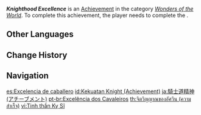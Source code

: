 {{Achievement Infobox
|title        = Knighthood Excellence
|id           = 84006
|order id     = 4007
|category     = Wonders of the World
|description  = Become an Honorary [[Knights of Favonius|Knight of Favonius]].
|requirements = Complete ''[[Shadow Over Mondstadt]].''
|primogems    = 5
|tracking     = 
|hidden       = 1
|quest        = For a Tomorrow Without Tears
|type         = Quest
}}
'''''Knighthood Excellence''''' is an [[Achievement]] in the category ''[[Wonders of the World]]''. To complete this achievement, the player needs to complete the {{Quest|Shadow Over Mondstadt}}.
<!--
==Trivia==

==Video Guides==
{{EVT
|video1   = 
|caption1 = 
}}
-->
==Other Languages==
{{Other Languages
|en      = Knighthood Excellence
|zhs     = 骑士精神
|zhs_rm  = Qíshì Jīngshén
|zht     = 騎士精神
|zht_rm  = Qíshì Jīngshén
|zh_tl   = 
|ja      = 騎士道精神
|ja_rm   = Kishidou Seishin
|ja_tl   = Spirit of Chivalry
|ko      = 기사도 정신
|ko_tl   = Chivalry
|es      = Excelencia de caballero
|es_tl   = Knightly Excellence
|fr      = L'esprit d'un chevalier
|fr_tl   = The Spirit of a Knight
|ru      = Дух рыцарства
|ru_tl   = Spirit of Knighthood
|th      = จิตวิญญาณของอัศวิน
|th_rm   = 
|th_tl   = 
|vi      = Tinh thần Kỵ Sĩ
|vi_tl   = 
|de      = Ritterlichkeit
|de_tl   = Chivalry
|id      = Kekuatan Knight
|id_tl   = Knight Power
|pt      = Excelência dos Cavaleiros
|pt_tl   = 
|tr      = Şövalye Nişanı
|tr_tl   = Order of the Knight
|it      = Eccellenza cavalleresca
|it_tl   = 
}}

==Change History==
{{Change History|1.0}}
<!--
==References==
{{Reflist}}
-->
==Navigation==
{{Achievement Navbox|Wonders of the World|Quest}}

[[es:Excelencia de caballero]]
[[id:Kekuatan Knight (Achievement)]]
[[ja:騎士道精神 (アチーブメント)]]
[[pt-br:Excelência dos Cavaleiros]]
[[th:จิตวิญญาณของอัศวิน (ความสำเร็จ)]]
[[vi:Tinh thần Kỵ Sĩ]]